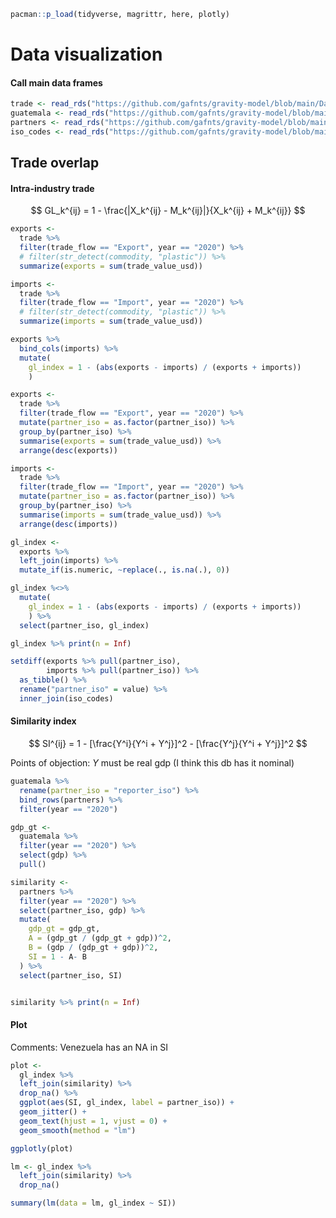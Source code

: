 ```r
pacman::p_load(tidyverse, magrittr, here, plotly)
```

# Data visualization

#### Call main data frames

```r
trade <- read_rds("https://github.com/gafnts/gravity-model/blob/main/Data/Main%20data%20frames/trade.rds?raw=true")
guatemala <- read_rds("https://github.com/gafnts/gravity-model/blob/main/Data/Main%20data%20frames/guatemala.rds?raw=true")
partners <- read_rds("https://github.com/gafnts/gravity-model/blob/main/Data/Main%20data%20frames/partners.rds?raw=true")
iso_codes <- read_rds("https://github.com/gafnts/gravity-model/blob/main/Data/Main%20data%20frames/countries.rds?raw=true")
```

## Trade overlap

#### Intra-industry trade

$$ GL_k^{ij} = 1 - \frac{|X_k^{ij} - M_k^{ij}|}{X_k^{ij} + M_k^{ij}} $$

```r
exports <- 
  trade %>% 
  filter(trade_flow == "Export", year == "2020") %>% 
  # filter(str_detect(commodity, "plastic")) %>% 
  summarize(exports = sum(trade_value_usd))

imports <- 
  trade %>% 
  filter(trade_flow == "Import", year == "2020") %>% 
  # filter(str_detect(commodity, "plastic")) %>% 
  summarize(imports = sum(trade_value_usd))

exports %>% 
  bind_cols(imports) %>% 
  mutate(
    gl_index = 1 - (abs(exports - imports) / (exports + imports))
    )
```

```r
exports <- 
  trade %>% 
  filter(trade_flow == "Export", year == "2020") %>% 
  mutate(partner_iso = as.factor(partner_iso)) %>% 
  group_by(partner_iso) %>% 
  summarise(exports = sum(trade_value_usd)) %>% 
  arrange(desc(exports))

imports <- 
  trade %>% 
  filter(trade_flow == "Import", year == "2020") %>% 
  mutate(partner_iso = as.factor(partner_iso)) %>% 
  group_by(partner_iso) %>% 
  summarise(imports = sum(trade_value_usd)) %>% 
  arrange(desc(imports))

gl_index <- 
  exports %>% 
  left_join(imports) %>% 
  mutate_if(is.numeric, ~replace(., is.na(.), 0))

gl_index %<>% 
  mutate(
    gl_index = 1 - (abs(exports - imports) / (exports + imports))
    ) %>% 
  select(partner_iso, gl_index)

gl_index %>% print(n = Inf)
```

```r
setdiff(exports %>% pull(partner_iso), 
        imports %>% pull(partner_iso)) %>% 
  as_tibble() %>% 
  rename("partner_iso" = value) %>% 
  inner_join(iso_codes)
```

#### Similarity index

$$
SI^{ij} = 1 - [\frac{Y^i}{Y^i + Y^j}]^2 - [\frac{Y^j}{Y^i + Y^j}]^2
$$

Points of objection: *Y* must be real gdp (I think this db has it nominal)

```r
guatemala %>% 
  rename(partner_iso = "reporter_iso") %>% 
  bind_rows(partners) %>% 
  filter(year == "2020")
```

```r
gdp_gt <- 
  guatemala %>% 
  filter(year == "2020") %>% 
  select(gdp) %>% 
  pull()

similarity <- 
  partners %>% 
  filter(year == "2020") %>% 
  select(partner_iso, gdp) %>% 
  mutate(
    gdp_gt = gdp_gt,
    A = (gdp_gt / (gdp_gt + gdp))^2,
    B = (gdp / (gdp_gt + gdp))^2,
    SI = 1 - A- B
  ) %>% 
  select(partner_iso, SI)


similarity %>% print(n = Inf)
```

#### Plot

Comments: Venezuela has an NA in SI

```r
plot <- 
  gl_index %>% 
  left_join(similarity) %>% 
  drop_na() %>% 
  ggplot(aes(SI, gl_index, label = partner_iso)) +
  geom_jitter() +
  geom_text(hjust = 1, vjust = 0) +
  geom_smooth(method = "lm")

ggplotly(plot)
```

```r
lm <- gl_index %>% 
  left_join(similarity) %>% 
  drop_na()

summary(lm(data = lm, gl_index ~ SI))
```
